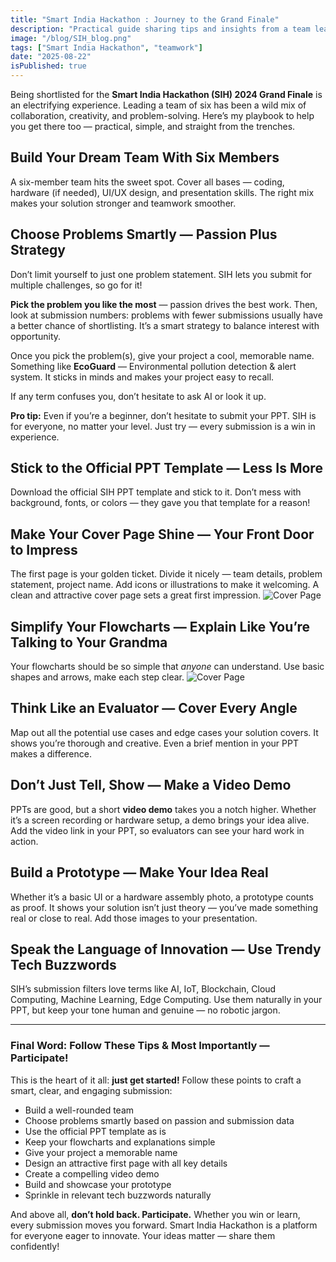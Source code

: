 ```yaml
---
title: "Smart India Hackathon : Journey to the Grand Finale"
description: "Practical guide sharing tips and insights from a team lead’s experience in the Smart India Hackathon Grand Finale."
image: "/blog/SIH_blog.png"
tags: ["Smart India Hackathon", "teamwork"]
date: "2025-08-22"
isPublished: true
---
```


Being shortlisted for the **Smart India Hackathon (SIH) 2024 Grand Finale** is an electrifying experience. Leading a team of six has been a wild mix of collaboration, creativity, and problem-solving. Here’s my playbook to help you get there too — practical, simple, and straight from the trenches.

## Build Your Dream Team With Six Members

A six-member team hits the sweet spot. Cover all bases — coding, hardware (if needed), UI/UX design, and presentation skills. The right mix makes your solution stronger and teamwork smoother.

## Choose Problems Smartly — Passion Plus Strategy

Don’t limit yourself to just one problem statement. SIH lets you submit for multiple challenges, so go for it!

**Pick the problem you like the most** — passion drives the best work. Then, look at  submission numbers: problems with fewer submissions usually have a better chance of shortlisting. It’s a smart strategy to balance interest with opportunity.

Once you pick the problem(s), give your project a cool, memorable name. Something like **EcoGuard** — Environmental pollution detection & alert system. It sticks in minds and makes your project easy to recall.

If any term confuses you, don’t hesitate to ask AI or look it up.

**Pro tip:** Even if you’re a beginner, don’t hesitate to submit your PPT. SIH is for everyone, no matter your level. Just try — every submission is a win in experience.

## Stick to the Official PPT Template — Less Is More

Download the official SIH PPT template and stick to it. Don’t mess with background, fonts, or colors — they gave you that template for a reason!

## Make Your Cover Page Shine — Your Front Door to Impress

The first page is your golden ticket. Divide it nicely — team details, problem statement, project name. Add icons or illustrations to make it welcoming. A clean and attractive cover page sets a great first impression.
![Cover Page](https://i.postimg.cc/Vv9KDQCf/coverpage.png)

## Simplify Your Flowcharts — Explain Like You’re Talking to Your Grandma

Your flowcharts should be so simple that *anyone* can understand. Use basic shapes and arrows, make each step clear. 
![Cover Page](https://i.postimg.cc/Y2QDpgy5/page2.png)

## Think Like an Evaluator — Cover Every Angle

Map out all the potential use cases and edge cases your solution covers. It shows you’re thorough and creative. Even a brief mention in your PPT makes a difference.


## Don’t Just Tell, Show — Make a Video Demo

PPTs are good, but a short **video demo** takes you a notch higher. Whether it’s a screen recording or hardware setup, a demo brings your idea alive. Add the video link in your PPT, so evaluators can see your hard work in action.

## Build a Prototype — Make Your Idea Real

Whether it’s a basic UI or a hardware assembly photo, a prototype counts as proof. It shows your solution isn’t just theory — you’ve made something real or close to real. Add those images to your presentation.

## Speak the Language of Innovation — Use Trendy Tech Buzzwords

SIH’s submission filters love terms like AI, IoT, Blockchain, Cloud Computing, Machine Learning, Edge Computing. Use them naturally in your PPT, but keep your tone human and genuine — no robotic jargon.

---

### Final Word: Follow These Tips & Most Importantly — Participate!

This is the heart of it all: **just get started!** Follow these points to craft a smart, clear, and engaging submission:

- Build a well-rounded team
- Choose problems smartly based on passion and submission data
- Use the official PPT template as is
- Keep your flowcharts and explanations simple
- Give your project a memorable name
- Design an attractive first page with all key details
- Create a compelling video demo
- Build and showcase your prototype
- Sprinkle in relevant tech buzzwords naturally

And above all, **don’t hold back. Participate.** Whether you win or learn, every submission moves you forward. Smart India Hackathon is a platform for everyone eager to innovate. Your ideas matter — share them confidently!